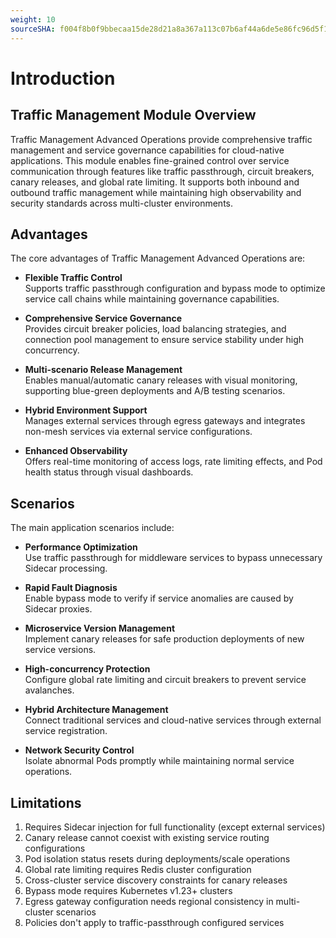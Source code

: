 ```yaml
---
weight: 10
sourceSHA: f004f8b0f9bbecaa15de28d21a8a367a113c07b6af44a6de5e86fc96d5f13741
---
```


# Introduction

## Traffic Management Module Overview

Traffic Management Advanced Operations provide comprehensive traffic management and service governance capabilities for cloud-native applications. This module enables fine-grained control over service communication through features like traffic passthrough, circuit breakers, canary releases, and global rate limiting. It supports both inbound and outbound traffic management while maintaining high observability and security standards across multi-cluster environments.

## Advantages

The core advantages of Traffic Management Advanced Operations are:

- **Flexible Traffic Control**  
  Supports traffic passthrough configuration and bypass mode to optimize service call chains while maintaining governance capabilities.

- **Comprehensive Service Governance**  
  Provides circuit breaker policies, load balancing strategies, and connection pool management to ensure service stability under high concurrency.

- **Multi-scenario Release Management**  
  Enables manual/automatic canary releases with visual monitoring, supporting blue-green deployments and A/B testing scenarios.

- **Hybrid Environment Support**  
  Manages external services through egress gateways and integrates non-mesh services via external service configurations.

- **Enhanced Observability**  
  Offers real-time monitoring of access logs, rate limiting effects, and Pod health status through visual dashboards.

## Scenarios

The main application scenarios include:

- **Performance Optimization**  
  Use traffic passthrough for middleware services to bypass unnecessary Sidecar processing.

- **Rapid Fault Diagnosis**  
  Enable bypass mode to verify if service anomalies are caused by Sidecar proxies.

- **Microservice Version Management**  
  Implement canary releases for safe production deployments of new service versions.

- **High-concurrency Protection**  
  Configure global rate limiting and circuit breakers to prevent service avalanches.

- **Hybrid Architecture Management**  
  Connect traditional services and cloud-native services through external service registration.

- **Network Security Control**  
  Isolate abnormal Pods promptly while maintaining normal service operations.

## Limitations

1. Requires Sidecar injection for full functionality (except external services)
2. Canary release cannot coexist with existing service routing configurations
3. Pod isolation status resets during deployments/scale operations
4. Global rate limiting requires Redis cluster configuration
5. Cross-cluster service discovery constraints for canary releases
6. Bypass mode requires Kubernetes v1.23+ clusters
7. Egress gateway configuration needs regional consistency in multi-cluster scenarios
8. Policies don't apply to traffic-passthrough configured services


